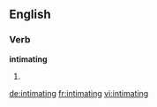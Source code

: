 ==English==

===Verb===
'''intimating'''

# {{present participle of|intimate}}

[[de:intimating]]
[[fr:intimating]]
[[vi:intimating]]